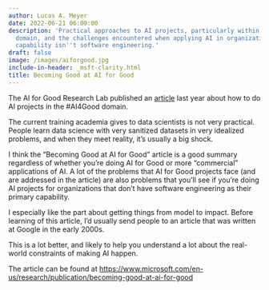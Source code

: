 ```yaml
---
author: Lucas A. Meyer
date: 2022-06-21 06:00:00
description: 'Practical approaches to AI projects, particularly within the #AI4Good
  domain, and the challenges encountered when applying AI in organizations whose primary
  capability isn''t software engineering.'
draft: false
image: /images/aiforgood.jpg
include-in-header: _msft-clarity.html
title: Becoming Good at AI for Good
---
```

<article data-clarity-region="article">


The AI for Good Research Lab published an [article](https://www.microsoft.com/en-us/research/publication/becoming-good-at-ai-for-good) last year about how to do AI projects in the #AI4Good domain. 

The current training academia gives to data scientists is not very practical. People learn data science with very sanitized datasets in very idealized problems, and when they meet reality, it's usually a big shock.

I think the "Becoming Good at AI for Good" article is a good summary regardless of whether you're doing AI for Good or more "commercial" applications of AI. A lot of the problems that AI for Good projects face (and are addressed in the article) are also problems that you'll see if you're doing AI projects for organizations that don't have software engineering as their primary capability. 

I especially like the part about getting things from model to impact. Before learning of this article, I'd usually send people to an article that was written at Google in the early 2000s. 

This is a lot better, and likely to help you understand a lot about the real-world constraints of making AI happen.

The article can be found at <https://www.microsoft.com/en-us/research/publication/becoming-good-at-ai-for-good>

</article>